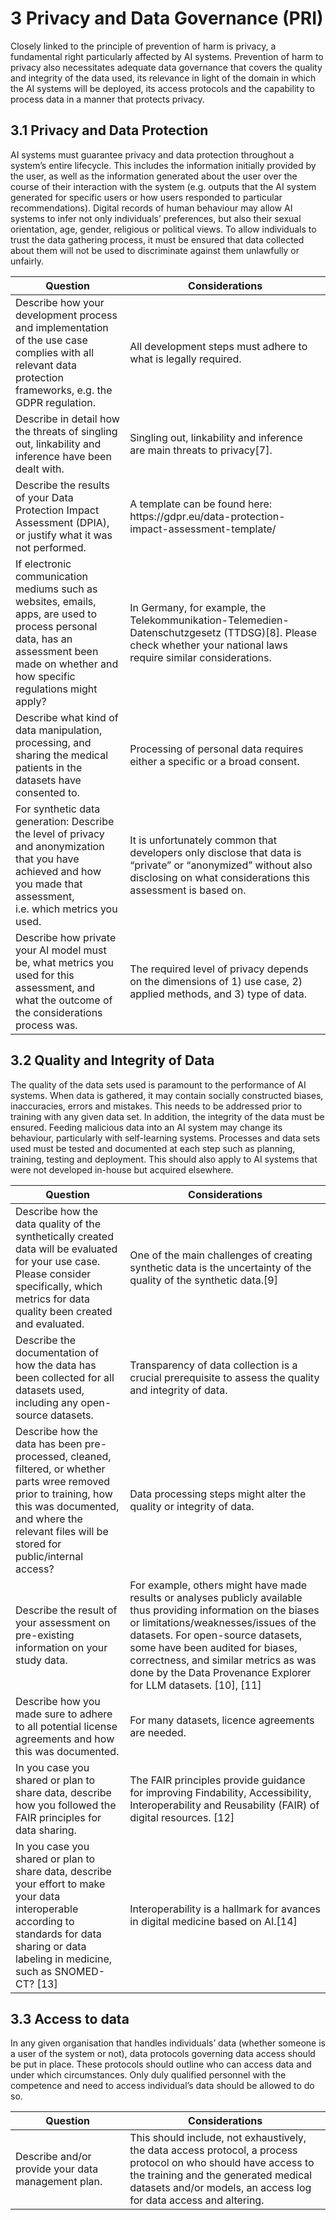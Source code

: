 # 3 Privacy and Data Governance (PRI)

Closely linked to the principle of prevention of harm is privacy, a fundamental right particularly affected by AI systems. Prevention of harm to privacy also necessitates adequate data governance that covers the quality and integrity of the data used, its relevance in light of the domain in which the AI systems will be deployed, its access protocols and the capability to process data in a manner that protects privacy.

## 3.1 Privacy and Data Protection

AI systems must guarantee privacy and data protection throughout a system’s entire lifecycle. This includes the information initially provided by the user, as well as the information generated about the user over the course of their interaction with the system (e.g. outputs that the AI system generated for specific users or how users responded to particular recommendations). Digital records of human behaviour may allow AI systems to infer not only individuals’ preferences, but also their sexual orientation, age, gender, religious or political views. To allow individuals to trust the data gathering process, it must be ensured that data collected about them will not be used to discriminate against them unlawfully or unfairly.

| **Question**        | **Considerations**                     |
|----------------------|---------------------------------------|
| Describe how your development process and implementation of the use case complies with all relevant data protection frameworks, e.g. the GDPR regulation.| All development steps must adhere to what is legally required.|
| Describe in detail how the threats of singling out, linkability and inference have been dealt with.| Singling out, linkability and inference are main threats to privacy[7].|
| Describe the results of your Data Protection Impact Assessment (DPIA), or justify what it was not performed.| A template can be found here: https://gdpr.eu/data-protection-impact-assessment-template/|
| If electronic communication mediums such as websites, emails, apps, are used to process personal data, has an assessment been made on whether and how specific regulations might apply?| In Germany, for example, the Telekommunikation-Telemedien-Datenschutzgesetz (TTDSG)[8]. Please check whether your national laws require similar considerations.|
| Describe what kind of data manipulation, processing, and sharing the medical patients in the datasets have consented to.| Processing of personal data requires either a specific or a broad consent.|
| For synthetic data generation: Describe the level of privacy and anonymization that you have achieved and how you made that assessment, i.e. which metrics you used.| It is unfortunately common that developers only disclose that data is “private” or “anonymized” without also disclosing on what considerations this assessment is based on.| 
| Describe how private your AI model must be, what metrics you used for this assessment, and what the outcome of the considerations process was.| The required level of privacy depends on the dimensions of 1) use case, 2) applied methods, and 3) type of data.|

## 3.2	Quality and Integrity of Data

The quality of the data sets used is paramount to the performance of AI systems. When data is gathered, it may contain socially constructed biases, inaccuracies, errors and mistakes. This needs to be addressed prior to training with any given data set. In addition, the integrity of the data must be ensured. Feeding malicious data into an AI system may change its behaviour, particularly with self-learning systems. Processes and data sets used must be tested and documented at each step such as planning, training, testing and deployment. This should also apply to AI systems that were not developed in-house but acquired elsewhere.

| **Question**        | **Considerations**                     |
|----------------------|---------------------------------------|
| Describe how the data quality of the synthetically created data will be evaluated for your use case. Please consider specifically, which metrics for data quality been created and evaluated.| One of the main challenges of creating synthetic data is the uncertainty of the quality of the synthetic data.[9]|
| Describe the documentation of how the data has been collected for all datasets used, including any open-source datasets.| Transparency of data collection is a crucial prerequisite to assess the quality and integrity of data.|
| Describe how the data has been pre-processed, cleaned, filtered, or whether parts wree removed prior to training, how this was documented, and where the relevant files will be stored for public/internal access?|	Data processing steps might alter the quality or integrity of data.|
| Describe the result of your assessment on pre-existing information on your study data.| For example, others might have made results or analyses publicly available thus providing information on the biases or limitations/weaknesses/issues of the datasets. For open-source datasets, some have been audited for biases, correctness, and similar metrics as was done by the Data Provenance Explorer for LLM datasets. [10], [11]|
| Describe how you made sure to adhere to all potential license agreements and how this was documented.| For many datasets, licence agreements are needed.| 
| In you case you shared or plan to share data, describe how you followed the FAIR principles for data sharing.| The FAIR principles provide guidance for improving Findability, Accessibility, Interoperability and Reusability (FAIR) of digital resources. [12]|
| In you case you shared or plan to share data, describe your effort to make your data interoperable according to standards for data sharing or data labeling in medicine, such as SNOMED-CT? [13]| Interoperability is a hallmark for avances in digital medicine based on AI.[14]|

## 3.3	Access to data

In any given organisation that handles individuals’ data (whether someone is a user of the system or not), data protocols governing data access should be put in place. These protocols should outline who can access data and under which circumstances. Only duly qualified personnel with the competence and need to access individual’s data should be allowed to do so.

| **Question**        | **Considerations**                     |
|----------------------|---------------------------------------|
| Describe and/or provide your data management plan.| This should include, not exhaustively, the data access protocol, a process protocol on who should have access to the training and the generated medical datasets and/or models, an access log for data access and altering.|
